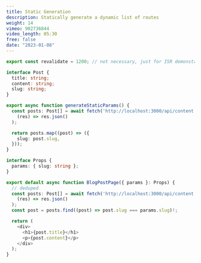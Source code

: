 ```yaml
---
title: Static Generation
description: Statically generate a dynamic list of routes
weight: 14
vimeo: 902736844
video_length: 05:30
free: false
date: "2023-01-08"
---
```



```ts title="[slug]/page.tsx"
export const revalidate = 1200; // not necessary, just for ISR demonstration

interface Post {
  title: string;
  content: string;
  slug: string;
}

export async function generateStaticParams() {
  const posts: Post[] = await fetch('http://localhost:3000/api/content').then(
    (res) => res.json()
  );

  return posts.map((post) => ({
    slug: post.slug,
  }));
}

interface Props {
  params: { slug: string };
}

export default async function BlogPostPage({ params }: Props) {
  // deduped
  const posts: Post[] = await fetch('http://localhost:3000/api/content').then(
    (res) => res.json()
  );
  const post = posts.find((post) => post.slug === params.slug)!;

  return (
    <div>
      <h1>{post.title}</h1>
      <p>{post.content}</p>
    </div>
  );
}
```